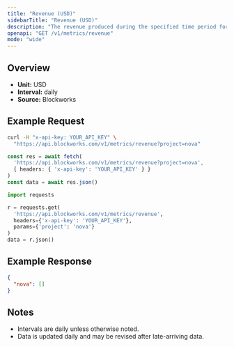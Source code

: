 ```yaml
---
title: "Revenue (USD)"
sidebarTitle: "Revenue (USD)"
description: "The revenue produced during the specified time period for given project."
openapi: "GET /v1/metrics/revenue"
mode: "wide"
---
```


## Overview

- **Unit:** USD
- **Interval:** daily
- **Source:** Blockworks

## Example Request

<CodeGroup>

```bash cURL
curl -H "x-api-key: YOUR_API_KEY" \
  "https://api.blockworks.com/v1/metrics/revenue?project=nova"
```

```typescript TypeScript
const res = await fetch(
  'https://api.blockworks.com/v1/metrics/revenue?project=nova',
  { headers: { 'x-api-key': 'YOUR_API_KEY' } }
)
const data = await res.json()
```

```python Python
import requests

r = requests.get(
  'https://api.blockworks.com/v1/metrics/revenue',
  headers={'x-api-key': 'YOUR_API_KEY'},
  params={'project': 'nova'}
)
data = r.json()
```

</CodeGroup>

## Example Response

```json
{
  "nova": []
}
```

## Notes
- Intervals are daily unless otherwise noted.
- Data is updated daily and may be revised after late-arriving data.